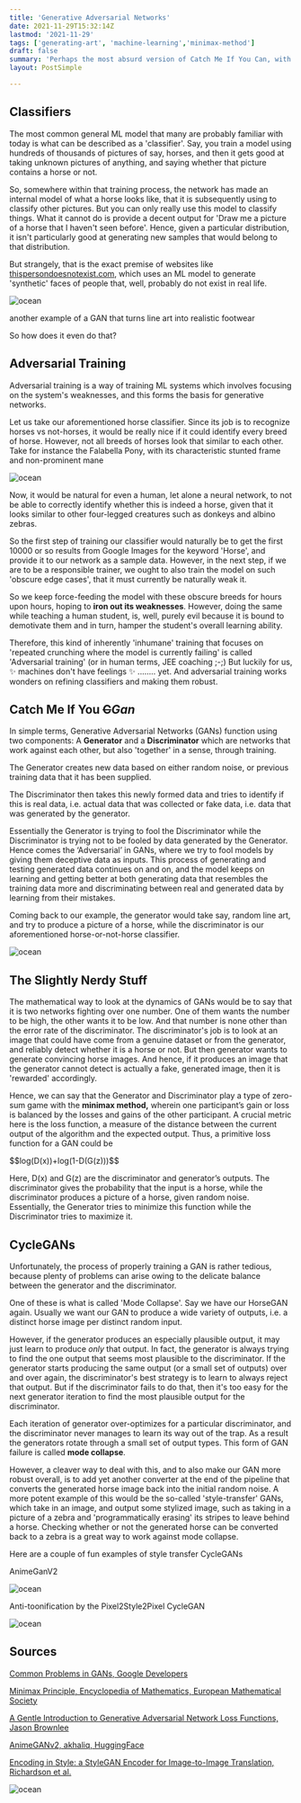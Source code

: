 ```yaml
---
title: 'Generative Adversarial Networks'
date: 2021-11-29T15:32:14Z
lastmod: '2021-11-29'
tags: ['generating-art', 'machine-learning','minimax-method']
draft: false
summary: 'Perhaps the most absurd version of Catch Me If You Can, with a twist. Also with astonighingly scary real world implications. '
layout: PostSimple

---
```


## Classifiers

The most common general ML model that many are probably familiar with today is what can be described as a 'classifier'. Say, you train a model using hundreds of thousands of pictures of say, horses, and then it gets good at taking unknown pictures of anything, and saying whether that picture contains a horse or not. 

So, somewhere within that training process, the network has made an internal model of what a horse looks like, that it is subsequently using to classify other pictures. But you can only really use this model to classify things. What it cannot do is provide a decent output for 'Draw me a picture of a horse that I haven't seen before'. Hence, given a particular distribution, it isn't particularly good at generating new samples that would belong to that distribution. 

But strangely, that is the exact premise of websites like [thispersondoesnotexist.com](http://thispersondoesnotexist.com), which uses an ML model to generate 'synthetic' faces of people that, well, probably do not exist in real life.

<div style={{textAlign: 'center'}}>
<Image alt="ocean" src="/static/images/gan/0.png" width={640} height={305} />
</div>

another example of a GAN that turns line art into realistic footwear

So how does it even do that?

## Adversarial Training

Adversarial training is a way of training ML systems which involves focusing on the system's weaknesses, and this forms the basis for generative networks. 

Let us take our aforementioned horse classifier. Since its job is to recognize horses vs not-horses, it would be really nice if it could identify every breed of horse. However, not all breeds of horses look that similar to each other. Take for instance the Falabella Pony, with its characteristic stunted frame and non-prominent mane

<div style={{textAlign: 'center'}}>
<Image alt="ocean" src="/static/images/gan/1.png" width={640} height={442} />
</div>

Now, it would be natural for even a human, let alone a neural network, to not be able to correctly identify whether this is indeed a horse, given that it looks similar to other four-legged creatures such as donkeys and albino zebras.

So the first step of training our classifier would naturally be to get the first 10000 or so results from Google Images for the keyword 'Horse', and provide it to our network as a sample data. However, in the next step, if we are to be a responsible trainer, we ought to also train the model on such 'obscure edge cases', that it must currently be naturally weak it.

So we keep force-feeding the model with these obscure breeds for hours upon hours, hoping to **iron out its weaknesses**. However, doing the same while teaching a human student, is, well, purely evil because it is bound to demotivate them and in turn, hamper the student's overall learning ability. 

Therefore, this kind of inherently 'inhumane' training that focuses on 'repeated crunching where the model is currently failing' is called 'Adversarial training' (or in human terms, JEE coaching ;-;)
But luckily for us, ✨ machines don't have feelings ✨ ........ yet. And adversarial training works wonders on refining classifiers and making them robust.

## Catch Me If You ~~C~~*Gan*

In simple terms, Generative Adversarial Networks (GANs) function using two components: A **Generator** and a **Discriminator** which are networks that work against each other, but also 'together' in a sense, through training.

The Generator creates new data based on either random noise, or previous training data that it has been supplied.

The Discriminator then takes this newly formed data and tries to identify if this is real data, i.e. actual data that was collected or fake data, i.e. data that was generated by the generator.

Essentially the Generator is trying to fool the Discriminator while the Discriminator is trying not to be fooled by data generated by the Generator. Hence comes the ‘Adversarial’ in GANs, where we try to fool models by giving them deceptive data as inputs. This process of generating and testing generated data continues on and on, and the model keeps on learning and getting better at both generating data that resembles the training data more and discriminating between real and generated data by learning from their mistakes.

Coming back to our example, the generator would take say, random line art, and try to produce a picture of a horse, while the discriminator is our aforementioned horse-or-not-horse classifier.

<div style={{textAlign: 'center'}}>
<Image alt="ocean" src="/static/images/gan/diag.jpeg" width={640} height={365} />
</div>

## The Slightly Nerdy Stuff

The mathematical way to look at the dynamics of GANs would be to say that it is two networks fighting over one number. One of them wants the number to be high, the other wants it to be low. And that number is none other than the error rate of the discriminator. The discriminator's job is to look at an image that could have come from a genuine dataset or from the generator, and reliably detect whether it is a horse or not. But then generator wants to generate convincing horse images. And hence, if it produces an image that the generator cannot detect is actually a fake, generated image, then it is 'rewarded' accordingly.

Hence, we can say that the Generator and Discriminator play a type of zero-sum game with the **minimax method,** wherein one participant’s gain or loss is balanced by the losses and gains of the other participant. A crucial metric here is the loss function, a measure of the distance between the current output of the algorithm and the expected output. Thus, a primitive loss function for a GAN could be 

<div style={{textAlign: 'center'}}>
$$log(D(x))+log(1-D(G(z)))$$
</div>

Here, D(x) and G(z) are the discriminator and generator’s outputs. The discriminator gives the probability that the input is a horse, while the discriminator produces a picture of a horse, given random noise. Essentially, the Generator tries to minimize this function while the Discriminator tries to maximize it.

## CycleGANs

Unfortunately, the process of properly training a GAN is rather tedious, because plenty of problems can arise owing to the delicate balance between the generator and the discriminator.

One of these is what is called 'Mode Collapse'. Say we have our HorseGAN again.  Usually we want our GAN to produce a wide variety of outputs, i.e. a distinct horse image per distinct random input. 

However, if the generator produces an especially plausible output, it may just learn to produce *only* that output. In fact, the generator is always trying to find the one output that seems most plausible to the discriminator. If the generator starts producing the same output (or a small set of outputs) over and over again, the discriminator's best strategy is to learn to always reject that output. But if the discriminator fails to do that, then it's too easy for the next generator iteration to find the most plausible output for the discriminator.

Each iteration of generator over-optimizes for a particular discriminator, and the discriminator never manages to learn its way out of the trap. As a result the generators rotate through a small set of output types. This form of GAN failure is called **mode collapse**.

However, a cleaver way to deal with this, and to also make our GAN more robust overall, is to add yet another converter at the end of the pipeline that converts the generated horse image back into the initial random noise. A more potent example of this would be the so-called 'style-transfer' GANs, which take in an image, and output some stylized image, such as taking in a picture of a zebra and 'programmatically erasing' its stripes to leave behind a horse. Checking whether or not the generated horse can be converted back to a zebra is a great way to work against mode collapse.

Here are a couple of fun examples of style transfer CycleGANs

AnimeGanV2

<div style={{textAlign: 'center'}}>
<Image alt="ocean" src="/static/images/gan/2.png" width={640} height={310} />
</div>

Anti-toonification by the Pixel2Style2Pixel CycleGAN

<div style={{textAlign: 'center'}}>
<Image alt="ocean" src="/static/images/gan/3.png" width={640} height={153} />
</div>

## Sources

[Common Problems in GANs, Google Developers](https://developers.google.com/machine-learning/gan/problems)

[Minimax Principle, Encyclopedia of Mathematics, European Mathematical Society](https://encyclopediaofmath.org/index.php?title=Minimax_principle)

[A Gentle Introduction to Generative Adversarial Network Loss Functions, Jason Brownlee](https://machinelearningmastery.com/generative-adversarial-network-loss-functions/)

[AnimeGANv2, akhaliq, HuggingFace](https://huggingface.co/spaces/akhaliq/AnimeGANv2)

[Encoding in Style: a StyleGAN Encoder for Image-to-Image Translation, Richardson et al.](https://arxiv.org/abs/2008.00951)


<div style={{textAlign: 'center'}}>
<Image alt="ocean" src="/static/images/bars.png" width={720} height={8} />
</div>